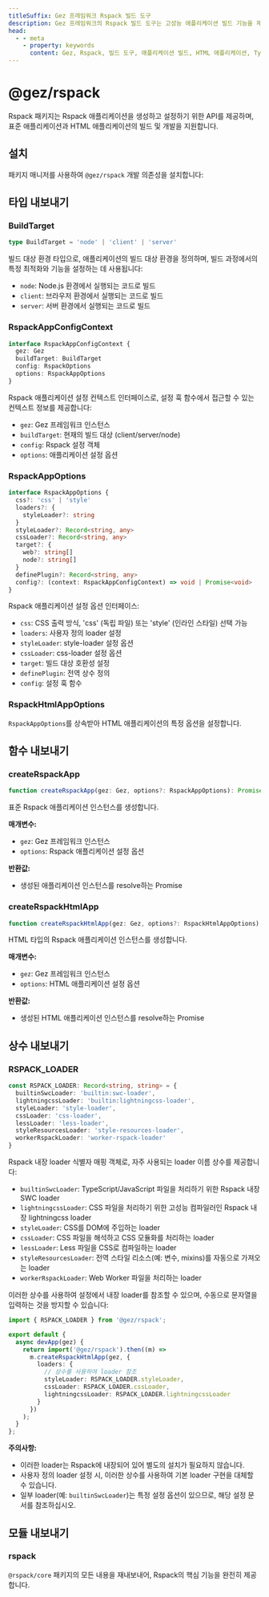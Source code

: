 ```yaml
---
titleSuffix: Gez 프레임워크 Rspack 빌드 도구
description: Gez 프레임워크의 Rspack 빌드 도구는 고성능 애플리케이션 빌드 기능을 제공하며, 표준 애플리케이션과 HTML 애플리케이션의 개발 및 빌드를 지원합니다. 내장된 다양한 리소스 프로세서와 최적화 설정을 포함하고 있습니다.
head:
  - - meta
    - property: keywords
      content: Gez, Rspack, 빌드 도구, 애플리케이션 빌드, HTML 애플리케이션, TypeScript, CSS, 리소스 처리, 성능 최적화
---
```



# @gez/rspack

Rspack 패키지는 Rspack 애플리케이션을 생성하고 설정하기 위한 API를 제공하며, 표준 애플리케이션과 HTML 애플리케이션의 빌드 및 개발을 지원합니다.

## 설치

패키지 매니저를 사용하여 `@gez/rspack` 개발 의존성을 설치합니다:

<PackageManagerTabs command="install @gez/rspack -D" />

## 타입 내보내기

### BuildTarget

```ts
type BuildTarget = 'node' | 'client' | 'server'
```

빌드 대상 환경 타입으로, 애플리케이션의 빌드 대상 환경을 정의하며, 빌드 과정에서의 특정 최적화와 기능을 설정하는 데 사용됩니다:
- `node`: Node.js 환경에서 실행되는 코드로 빌드
- `client`: 브라우저 환경에서 실행되는 코드로 빌드
- `server`: 서버 환경에서 실행되는 코드로 빌드

### RspackAppConfigContext

```ts
interface RspackAppConfigContext {
  gez: Gez
  buildTarget: BuildTarget
  config: RspackOptions
  options: RspackAppOptions
}
```

Rspack 애플리케이션 설정 컨텍스트 인터페이스로, 설정 훅 함수에서 접근할 수 있는 컨텍스트 정보를 제공합니다:
- `gez`: Gez 프레임워크 인스턴스
- `buildTarget`: 현재의 빌드 대상 (client/server/node)
- `config`: Rspack 설정 객체
- `options`: 애플리케이션 설정 옵션

### RspackAppOptions

```ts
interface RspackAppOptions {
  css?: 'css' | 'style'
  loaders?: {
    styleLoader?: string
  }
  styleLoader?: Record<string, any>
  cssLoader?: Record<string, any>
  target?: {
    web?: string[]
    node?: string[]
  }
  definePlugin?: Record<string, any>
  config?: (context: RspackAppConfigContext) => void | Promise<void>
}
```

Rspack 애플리케이션 설정 옵션 인터페이스:
- `css`: CSS 출력 방식, 'css' (독립 파일) 또는 'style' (인라인 스타일) 선택 가능
- `loaders`: 사용자 정의 loader 설정
- `styleLoader`: style-loader 설정 옵션
- `cssLoader`: css-loader 설정 옵션
- `target`: 빌드 대상 호환성 설정
- `definePlugin`: 전역 상수 정의
- `config`: 설정 훅 함수

### RspackHtmlAppOptions

`RspackAppOptions`를 상속받아 HTML 애플리케이션의 특정 옵션을 설정합니다.

## 함수 내보내기

### createRspackApp

```ts
function createRspackApp(gez: Gez, options?: RspackAppOptions): Promise<App>
```

표준 Rspack 애플리케이션 인스턴스를 생성합니다.

**매개변수:**
- `gez`: Gez 프레임워크 인스턴스
- `options`: Rspack 애플리케이션 설정 옵션

**반환값:**
- 생성된 애플리케이션 인스턴스를 resolve하는 Promise

### createRspackHtmlApp

```ts
function createRspackHtmlApp(gez: Gez, options?: RspackHtmlAppOptions): Promise<App>
```

HTML 타입의 Rspack 애플리케이션 인스턴스를 생성합니다.

**매개변수:**
- `gez`: Gez 프레임워크 인스턴스
- `options`: HTML 애플리케이션 설정 옵션

**반환값:**
- 생성된 HTML 애플리케이션 인스턴스를 resolve하는 Promise

## 상수 내보내기
### RSPACK_LOADER

```ts
const RSPACK_LOADER: Record<string, string> = {
  builtinSwcLoader: 'builtin:swc-loader',
  lightningcssLoader: 'builtin:lightningcss-loader',
  styleLoader: 'style-loader',
  cssLoader: 'css-loader',
  lessLoader: 'less-loader',
  styleResourcesLoader: 'style-resources-loader',
  workerRspackLoader: 'worker-rspack-loader'
}
```

Rspack 내장 loader 식별자 매핑 객체로, 자주 사용되는 loader 이름 상수를 제공합니다:

- `builtinSwcLoader`: TypeScript/JavaScript 파일을 처리하기 위한 Rspack 내장 SWC loader
- `lightningcssLoader`: CSS 파일을 처리하기 위한 고성능 컴파일러인 Rspack 내장 lightningcss loader
- `styleLoader`: CSS를 DOM에 주입하는 loader
- `cssLoader`: CSS 파일을 해석하고 CSS 모듈화를 처리하는 loader
- `lessLoader`: Less 파일을 CSS로 컴파일하는 loader
- `styleResourcesLoader`: 전역 스타일 리소스(예: 변수, mixins)를 자동으로 가져오는 loader
- `workerRspackLoader`: Web Worker 파일을 처리하는 loader

이러한 상수를 사용하여 설정에서 내장 loader를 참조할 수 있으며, 수동으로 문자열을 입력하는 것을 방지할 수 있습니다:

```ts title="src/entry.node.ts"
import { RSPACK_LOADER } from '@gez/rspack';

export default {
  async devApp(gez) {
    return import('@gez/rspack').then((m) =>
      m.createRspackHtmlApp(gez, {
        loaders: {
          // 상수를 사용하여 loader 참조
          styleLoader: RSPACK_LOADER.styleLoader,
          cssLoader: RSPACK_LOADER.cssLoader,
          lightningcssLoader: RSPACK_LOADER.lightningcssLoader
        }
      })
    );
  }
};
```

**주의사항:**
- 이러한 loader는 Rspack에 내장되어 있어 별도의 설치가 필요하지 않습니다.
- 사용자 정의 loader 설정 시, 이러한 상수를 사용하여 기본 loader 구현을 대체할 수 있습니다.
- 일부 loader(예: `builtinSwcLoader`)는 특정 설정 옵션이 있으므로, 해당 설정 문서를 참조하십시오.

## 모듈 내보내기

### rspack

`@rspack/core` 패키지의 모든 내용을 재내보내어, Rspack의 핵심 기능을 완전히 제공합니다.